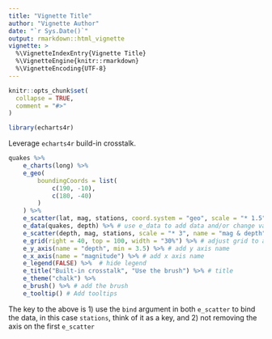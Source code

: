 ```yaml
---
title: "Vignette Title"
author: "Vignette Author"
date: "`r Sys.Date()`"
output: rmarkdown::html_vignette
vignette: >
  %\VignetteIndexEntry{Vignette Title}
  %\VignetteEngine{knitr::rmarkdown}
  %\VignetteEncoding{UTF-8}
---
```


```r
knitr::opts_chunk$set(
  collapse = TRUE,
  comment = "#>"
)

library(echarts4r)
```

Leverage `echarts4r` build-in crosstalk.

```r
quakes %>% 
    e_charts(long) %>% 
    e_geo(
        boundingCoords = list(
            c(190, -10),
            c(180, -40)
        )
    ) %>% 
    e_scatter(lat, mag, stations, coord.system = "geo", scale = "* 1.5", name = "mag", rm.y = FALSE, rm.x = FALSE) %>% # do not remove axis
    e_data(quakes, depth) %>% # use e_data to add data and/or change value on x axis
    e_scatter(depth, mag, stations, scale = "* 3", name = "mag & depth") %>%  # plot scatter
    e_grid(right = 40, top = 100, width = "30%") %>% # adjust grid to avoid overlap
    e_y_axis(name = "depth", min = 3.5) %>% # add y axis name
    e_x_axis(name = "magnitude") %>% # add x axis name
    e_legend(FALSE) %>%  # hide legend
    e_title("Built-in crosstalk", "Use the brush") %>% # title
    e_theme("chalk") %>% 
    e_brush() %>% # add the brush
    e_tooltip() # Add tooltips
```

The key to the above is 1) use the `bind` argument in both `e_scatter` to bind the data, in this case `stations`, think of it as a key, and 2) not removing the axis on the first `e_scatter`